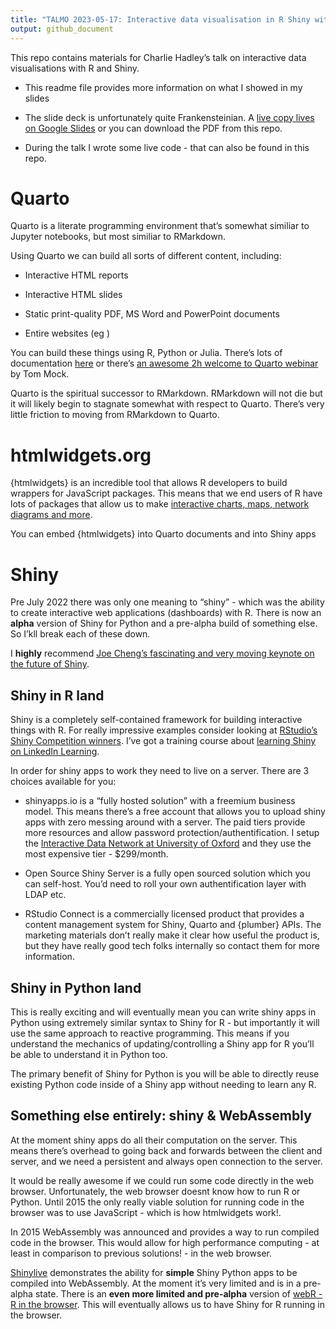 ```yaml
---
title: "TALMO 2023-05-17: Interactive data visualisation in R Shiny with {htmlwidgets}"
output: github_document
---
```


This repo contains materials for Charlie Hadley's talk on interactive data visualisations with R and Shiny.

- This readme file provides more information on what I showed in my slides

- The slide deck is unfortunately quite Frankensteinian. A [live copy lives on Google Slides](https://docs.google.com/presentation/d/1wZhROW2vmkn8PZjFaOUV7-KnvAKDl_vRo6qMe1BZ33Q/edit?usp=sharing) or you can download the PDF from this repo.

- During the talk I wrote some live code - that can also be found in this repo.

# Quarto

Quarto is a literate programming environment that's somewhat similiar to Jupyter notebooks, but most similiar to RMarkdown.

Using Quarto we can build all sorts of different content, including:

- Interactive HTML reports

- Interactive HTML slides

- Static print-quality PDF, MS Word and PowerPoint documents

- Entire websites (eg )

You can build these things using R, Python or Julia. There's lots of documentation [here](https://quarto.org/) or there's [an awesome 2h welcome to Quarto webinar](https://www.youtube.com/watch?v=yvi5uXQMvu4) by Tom Mock.

Quarto is the spiritual successor to RMarkdown. RMarkdown will not die but it will likely begin to stagnate somewhat with respect to Quarto. There's very little friction to moving from RMarkdown to Quarto.

# htmlwidgets.org

{htmlwidgets} is an incredible tool that allows R developers to build wrappers for JavaScript packages. This means that we end users of R have lots of packages that allow us to make [interactive charts, maps, network diagrams and more](http://gallery.htmlwidgets.org/).

You can embed {htmlwidgets} into Quarto documents and into Shiny apps

# Shiny

Pre July 2022 there was only one meaning to "shiny" - which was the ability to create interactive web applications (dashboards) with R. There is now an **alpha** version of Shiny for Python and a pre-alpha build of something else. So I'kll break each of these down.

I **highly** recommend [Joe Cheng's fascinating and very moving keynote on the future of Shiny](rstudio.com/conference/2022/keynotes/past-future-shiny).

## Shiny in R land

Shiny is a completely self-contained framework for building interactive things with R. For really impressive examples consider looking at [RStudio's Shiny Competition winners](https://www.rstudio.com/blog/winners-of-the-3rd-annual-shiny-contest/). I've got a training course about [learning Shiny on LinkedIn Learning](https://www.linkedin.com/learning/building-data-apps-with-r-and-shiny-essential-training).

In order for shiny apps to work they need to live on a server. There are 3 choices available for you:

- shinyapps.io is a "fully hosted solution" with a freemium business model. This means there's a free account that allows you to upload shiny apps with zero messing around with a server. The paid tiers provide more resources and allow password protection/authentification. I setup the [Interactive Data Network at University of Oxford](https://idn.it.ox.ac.uk/) and they use the most expensive tier - $299/month.

- Open Source Shiny Server is a fully open sourced solution which you can self-host. You'd need to roll your own authentification layer with LDAP etc.

- RStudio Connect is a commercially licensed product that provides a content management system for Shiny, Quarto and {plumber} APIs. The marketing materials don't really make it clear how useful the product is, but they have really good tech folks internally so contact them for more information.

## Shiny in Python land

This is really exciting and will eventually mean you can write shiny apps in Python using extremely similar syntax to Shiny for R - but importantly it will use the same approach to reactive programming. This means if you understand the mechanics of updating/controlling a Shiny app for R you'll be able to understand it in Python too.

The primary benefit of Shiny for Python is you will be able to directly reuse existing Python code inside of a Shiny app without needing to learn any R.

## Something else entirely: shiny & WebAssembly

At the moment shiny apps do all their computation on the server. This means there's overhead to going back and forwards between the client and server, and we need a persistent and always open connection to the server.

It would be really awesome if we could run some code directly in the web browser. Unfortunately, the web browser doesnt know how to run R or Python. Until 2015 the only really viable solution for running code in the browser was to use JavaScript - which is how htmlwidgets work!.

In 2015 WebAssembly was announced and provides a way to run compiled code in the browser. This would allow for high performance computing - at least in comparison to previous solutions! - in the web browser.

[Shinylive](https://shiny.rstudio.com/py/docs/shinylive.html) demonstrates the ability for **simple** Shiny Python apps to be compiled into WebAssembly. At the moment it's very limited and is in a pre-alpha state. There is an **even more limited and pre-alpha** version of [webR - R in the browser](https://github.com/georgestagg/webR). This will eventually allows us to have Shiny for R running in the browser.















